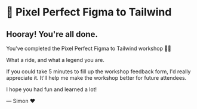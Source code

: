 # 📐 Pixel Perfect Figma to Tailwind

## Hooray! You're all done.

You've completed the Pixel Perfect Figma to Tailwind workshop 👏👏

What a ride, and what a legend you are.

If you could take 5 minutes to fill up the workshop feedback form, I'd really appreciate it. It'll help me make the workshop better for future attendees.

I hope you had fun and learned a lot!

— Simon ❤️
